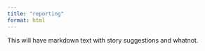 ```yaml
---
title: "reporting"
format: html
---
```


This will have markdown text with story suggestions and whatnot.
